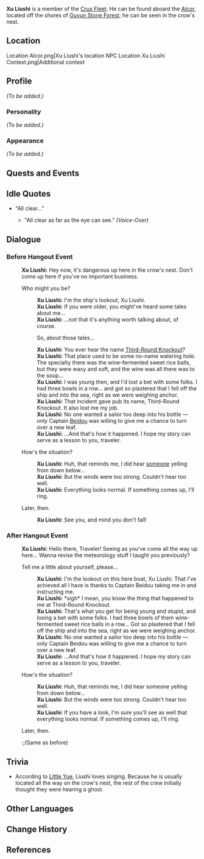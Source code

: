 {{Meta
<!-- REMOVE THIS TEMPLATE AFTER ADDING MISSING INFO -->
|missing_NPC_profile  = yes
}}
{{Character Infobox
|image            = NPC Xu Liushi.png
|type             = NPC
|region           = Liyue
|affiliation      = Crux Fleet
|title            = Sailor
|voiceEN          = [https://www.kibawalkervoices.com/ Kiba Walker]<ref>Twitter: [https://twitter.com/justkibawalker/status/1356906328573288450 EN VA Self Announcement]</ref>
}}
'''Xu Liushi''' is a member of the [[Crux Fleet]]. He can be found aboard the [[Alcor]], located off the shores of [[Guyun Stone Forest]]; he can be seen in the crow's nest.

==Location==
<gallery hideaddbutton="true" captionalign="center">
Location Alcor.png|Xu Liushi's location
NPC Location Xu Liushi Context.png|Additional context
</gallery>

==Profile==
<!-- detailed story/lore information goes here -->
''(To be added.)''

===Personality===
''(To be added.)''

===Appearance===
''(To be added.)''

==Quests and Events==
{{Quest Appearances}}

==Idle Quotes==
* "All clear..."
** {{A|VO Xu Liushi 01.ogg}} "All clear as far as the eye can see." ''(Voice-Over)''

==Dialogue==
===Before Hangout Event===
{{Dialogue start}}
:'''Xu Liushi:''' Hey now, it's dangerous up here in the crow's nest. Don't come up here if you've no important business.
:{{DIcon}} Who might you be?
::'''Xu Liushi:''' I'm the ship's lookout, Xu Liushi.
::'''Xu Liushi:''' If you were older, you might've heard some tales about me...
::'''Xu Liushi:''' ...not that it's anything worth talking about, of course.
::{{DIcon}} So, about those tales...
::'''Xu Liushi:''' You ever hear the name [[Third-Round Knockout]]?
::'''Xu Liushi:''' That place used to be some no-name watering hole. The specialty there was the wine-fermented sweet rice balls, but they were waxy and soft, and the wine was all there was to the soup...
::'''Xu Liushi:''' I was young then, and I'd lost a bet with some folks. I had three bowls in a row... and got so plastered that I fell off the ship and into the sea, right as we were weighing anchor.
::'''Xu Liushi:''' That incident gave pub its name, Third-Round Knockout. It also lost me my job.
::'''Xu Liushi:''' No one wanted a sailor too deep into his bottle &mdash; only Captain [[Beidou]] was willing to give me a chance to turn over a new leaf.
::'''Xu Liushi:''' ...And that's how it happened. I hope my story can serve as a lesson to you, traveler.
:{{DIcon}} How's the situation?
::'''Xu Liushi:''' Huh, that reminds me, I did hear [[Furong|someone]] yelling from down below...
::'''Xu Liushi:''' But the winds were too strong. Couldn't hear too well.
::'''Xu Liushi:''' Everything looks normal. If something comes up, I'll ring.
:{{DIcon}} Later, then.
::'''Xu Liushi:''' See you, and mind you don't fall!
{{Dialogue end}}

===After Hangout Event===
{{Dialogue start}}
:'''Xu Liushi:''' Hello there, Traveler! Seeing as you've come all the way up here... Wanna revise the meteorology stuff I taught you previously?
:{{DIcon}} Tell me a little about yourself, please...
::'''Xu Liushi:''' I'm the lookout on this here {{sic}} boat, Xu Liushi. That I've achieved all I have is thanks to Captain Beidou taking me in and instructing me.
::'''Xu Liushi:''' *sigh* I mean, you  know the thing that happened to me at Third-Round Knockout.
::'''Xu Liushi:''' That's what you get for being young and stupid, and losing a bet with some folks. I had three bowls of them {{sic}} wine-fermented sweet rice balls in a row... Got so plastered that I fell off the ship and into the sea, right as we were weighing anchor.
::'''Xu Liushi:''' No one wanted a sailor too deep into his bottle &mdash; only Captain Beidou was willing to give me a chance to turn over a new leaf.
::'''Xu Liushi:''' ...And that's how it happened. I hope my story can serve as a lesson to you, traveler.
:{{DIcon}} How's the situation?
::'''Xu Liushi:''' Huh, that reminds me, I did hear someone yelling from down below...
::'''Xu Liushi:''' But the winds were too strong. Couldn't hear too well.
::'''Xu Liushi:''' If you have a look, I'm sure you'll see as well that everything looks normal. If something comes up, I'll ring.
:{{DIcon}} Later, then.
::;(Same as before)
{{Dialogue end}}

==Trivia==
* According to [[Little Yue]], Liushi loves singing. Because he is usually located all the way on the crow's nest, the rest of the crew initially thought they were hearing a ghost.

==Other Languages==
{{Other Languages
|default_hidden = 1
|en      = Xu Liushi
|zhs     = 徐六石
|zhs_rm  = Xú Liùshí
|zht     = 徐六石
|zht_rm  = Xú Liùshí
|ja      = 徐六石
|ja_rm   = Jo Rokuseki{{Assumed}}
|ko      = 서육석
|ko_rm   = Seo Yokseok
|es      = Xu Liushi
|fr      = Xu Liushi
|ru      = Сюй Люши
|th      = Xu Liushi
|vi      = Xu Liushi
|de      = Xu Liushi
|id      = Xu Liushi
|pt      = Xu Liushi
}}

==Change History==
{{Change History|1.0}}

==References==
{{Reflist}}